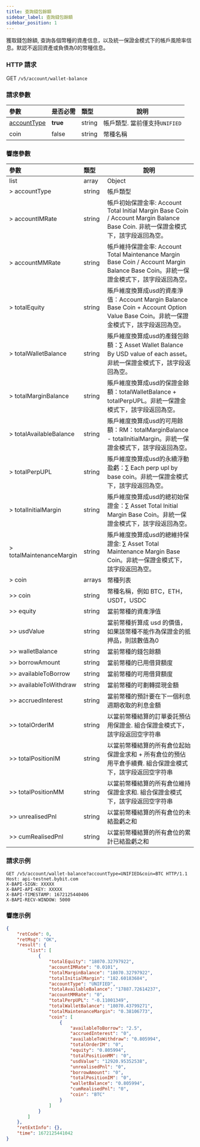 ```yaml
---
title: 查詢錢包餘額
sidebar_label: 查詢錢包餘額
sidebar_position: 1
---
```

獲取錢包餘額, 查詢各個幣種的資產信息，以及統一保證金模式下的帳戶風險率信息。默認不返回資產或負債為0的幣種信息。

### HTTP 請求
GET `/v5/account/wallet-balance`

### 請求參數
| 參數 | 是否必需 | 類型 | 說明|
|:----- |:-------|:-----|------ |
|[accountType](../enum#accounttype) |**true** |string |帳戶類型. 當前僅支持`UNIFIED` |
|coin |false |string |幣種名稱|

### 響應參數
| 參數 | 類型 | 說明|
|:----- |:-----|----- |
|list |array |Object |
|> accountType |string |帳戶類型 |
|> accountIMRate |string |帳戶初始保證金率: Account Total Initial Margin Base Coin / Account Margin Balance Base Coin. 非統一保證金模式下，該字段返回為空。|
|> accountMMRate |string |帳戶維持保證金率: Account Total Maintenance Margin Base Coin / Account Margin Balance Base Coin。非統一保證金模式下，該字段返回為空。|
|> totalEquity |string |賬戶維度換算成usd的資產淨值：Account Margin Balance Base Coin + Account Option Value Base Coin。非統一保證金模式下，該字段返回為空。|
|> totalWalletBalance |string |賬戶維度換算成usd的產錢包餘額：∑ Asset Wallet Balance By USD value of each asset。非統一保證金模式下，該字段返回為空。|
|> totalMarginBalance |string |賬戶維度換算成usd的保證金餘額：totalWalletBalance + totalPerpUPL。非統一保證金模式下，該字段返回為空。|
|> totalAvailableBalance |string |賬戶維度換算成usd的可用餘額：RM：totalMarginBalance - totalInitialMargin。非統一保證金模式下，該字段返回為空。|
|> totalPerpUPL |string |賬戶維度換算成usd的永續浮動盈虧：∑ Each perp upl by base coin。非統一保證金模式下，該字段返回為空。|
|> totalInitialMargin |string |賬戶維度換算成usd的總初始保證金：∑ Asset Total Initial Margin Base Coin。非統一保證金模式下，該字段返回為空。|
|> totalMaintenanceMargin |string |賬戶維度換算成usd的總維持保證金: ∑ Asset Total Maintenance Margin Base Coin。非統一保證金模式下，該字段返回為空。|
|> coin |arrays |幣種列表|
|>> coin |string |幣種名稱，例如 BTC，ETH，USDT，USDC|
|>> equity |string |當前幣種的資產淨值|
|>> usdValue |string |當前幣種折算成 usd 的價值，如果該幣種不能作為保證金的抵押品，則該數值為0|
|>> walletBalance |string |當前幣種的錢包餘額|
|>> borrowAmount |string |當前幣種的已用借貸額度 |
|>> availableToBorrow |string |當前幣種的可用借貸額度 |
|>> availableToWithdraw |string |當前幣種的可劃轉提現金額 |
|>> accruedInterest	|string	|當前幣種的預計要在下一個利息週期收取的利息金額|
|>> totalOrderIM |string |以當前幣種結算的訂單委託預佔用保證金. 組合保證金模式下，該字段返回空字符串|
|>> totalPositionIM	|string	|以當前幣種結算的所有倉位起始保證金求和 + 所有倉位的預佔用平倉手續費. 組合保證金模式下，該字段返回空字符串|
|>> totalPositionMM	|string |以當前幣種結算的所有倉位維持保證金求和. 組合保證金模式下，該字段返回空字符串|
|>> unrealisedPnl |string |以當前幣種結算的所有倉位的未結盈虧之和|
|>> cumRealisedPnl |string |以當前幣種結算的所有倉位的累計已結盈虧之和|

### 請求示例

```http
GET /v5/account/wallet-balance?accountType=UNIFIED&coin=BTC HTTP/1.1
Host: api-testnet.bybit.com
X-BAPI-SIGN: XXXXX
X-BAPI-API-KEY: XXXXX
X-BAPI-TIMESTAMP: 1672125440406
X-BAPI-RECV-WINDOW: 5000
```

### 響應示例

```json
{
    "retCode": 0,
    "retMsg": "OK",
    "result": {
        "list": [
            {
                "totalEquity": "18070.32797922",
                "accountIMRate": "0.0101",
                "totalMarginBalance": "18070.32797922",
                "totalInitialMargin": "182.60183684",
                "accountType": "UNIFIED",
                "totalAvailableBalance": "17887.72614237",
                "accountMMRate": "0",
                "totalPerpUPL": "-0.11001349",
                "totalWalletBalance": "18070.43799271",
                "totalMaintenanceMargin": "0.38106773",
                "coin": [
                    {
                        "availableToBorrow": "2.5",
                        "accruedInterest": "0",
                        "availableToWithdraw": "0.805994",
                        "totalOrderIM": "0",
                        "equity": "0.805994",
                        "totalPositionMM": "0",
                        "usdValue": "12920.95352538",
                        "unrealisedPnl": "0",
                        "borrowAmount": "0",
                        "totalPositionIM": "0",
                        "walletBalance": "0.805994",
                        "cumRealisedPnl": "0",
                        "coin": "BTC"
                    }
                ]
            }
        ]
    },
    "retExtInfo": {},
    "time": 1672125441042
}
```